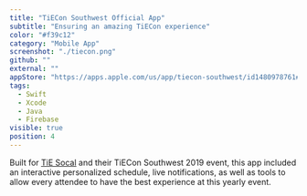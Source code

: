 ```yaml
---
title: "TiECon Southwest Official App"
subtitle: "Ensuring an amazing TiECon experience"
color: "#f39c12"
category: "Mobile App"
screenshot: "./tiecon.png"
github: ""
external: ""
appStore: "https://apps.apple.com/us/app/tiecon-southwest/id1480978761#?platform=iphone"
tags:
  - Swift
  - Xcode
  - Java
  - Firebase
visible: true
position: 4
---
```


Built for <a href="https://socal.tie.org/"><u>TiE Socal</u></a> and their TiECon Southwest 2019 event, this app included an interactive personalized schedule, live notifications, as well as tools to allow every attendee to have the best experience at this yearly event.
